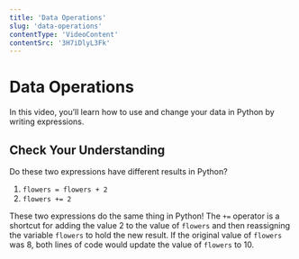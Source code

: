 ```yaml
---
title: 'Data Operations'
slug: 'data-operations'
contentType: 'VideoContent'
contentSrc: '3H7iDlyL3Fk'
---
```


# Data Operations

In this video, you’ll learn how to use and change your data in Python by writing expressions.

## Check Your Understanding

<FlashCard>
<Prompt>

Do these two expressions have different results in Python?

1. `flowers = flowers + 2` 
2. `flowers += 2`

</Prompt>
<Answer>

These two expressions do the same thing in Python! The `+=` operator is a shortcut for adding the value 2 to the value of `flowers` and then reassigning the variable `flowers` to hold the new result. If the original value of `flowers` was 8, both lines of code would update the value of `flowers` to 10.

</Answer>
</FlashCard>